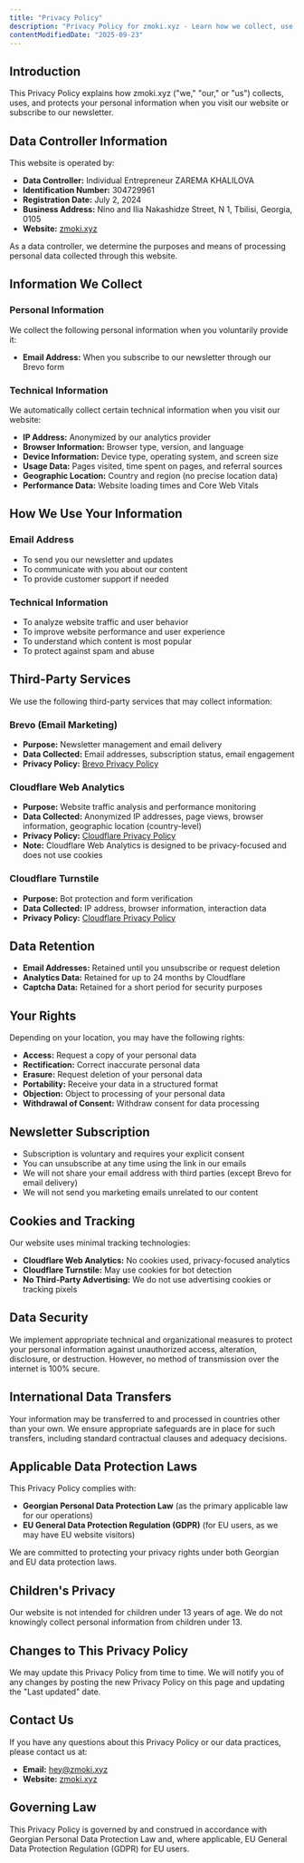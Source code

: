```yaml
---
title: "Privacy Policy"
description: "Privacy Policy for zmoki.xyz - Learn how we collect, use, and protect your personal information."
contentModifiedDate: "2025-09-23"
---
```


## Introduction

This Privacy Policy explains how zmoki.xyz ("we," "our," or "us") collects, uses, and protects your personal information when you visit our website or subscribe to our newsletter.

## Data Controller Information

This website is operated by:

- **Data Controller:** Individual Entrepreneur ZAREMA KHALILOVA
- **Identification Number:** 304729961
- **Registration Date:** July 2, 2024
- **Business Address:** Nino and Ilia Nakashidze Street, N 1, Tbilisi, Georgia, 0105
- **Website:** [zmoki.xyz](https://zmoki.xyz/)

As a data controller, we determine the purposes and means of processing personal data collected through this website.

## Information We Collect

### Personal Information

We collect the following personal information when you voluntarily provide it:

- **Email Address:** When you subscribe to our newsletter through our Brevo form

### Technical Information

We automatically collect certain technical information when you visit our website:

- **IP Address:** Anonymized by our analytics provider
- **Browser Information:** Browser type, version, and language
- **Device Information:** Device type, operating system, and screen size
- **Usage Data:** Pages visited, time spent on pages, and referral sources
- **Geographic Location:** Country and region (no precise location data)
- **Performance Data:** Website loading times and Core Web Vitals

## How We Use Your Information

### Email Address

- To send you our newsletter and updates
- To communicate with you about our content
- To provide customer support if needed

### Technical Information

- To analyze website traffic and user behavior
- To improve website performance and user experience
- To understand which content is most popular
- To protect against spam and abuse

## Third-Party Services

We use the following third-party services that may collect information:

### Brevo (Email Marketing)

- **Purpose:** Newsletter management and email delivery
- **Data Collected:** Email addresses, subscription status, email engagement
- **Privacy Policy:** [Brevo Privacy Policy](https://www.brevo.com/legal/privacypolicy/)

### Cloudflare Web Analytics

- **Purpose:** Website traffic analysis and performance monitoring
- **Data Collected:** Anonymized IP addresses, page views, browser information, geographic location (country-level)
- **Privacy Policy:** [Cloudflare Privacy Policy](https://www.cloudflare.com/privacypolicy/)
- **Note:** Cloudflare Web Analytics is designed to be privacy-focused and does not use cookies

### Cloudflare Turnstile

- **Purpose:** Bot protection and form verification
- **Data Collected:** IP address, browser information, interaction data
- **Privacy Policy:** [Cloudflare Privacy Policy](https://www.cloudflare.com/privacypolicy/)

## Data Retention

- **Email Addresses:** Retained until you unsubscribe or request deletion
- **Analytics Data:** Retained for up to 24 months by Cloudflare
- **Captcha Data:** Retained for a short period for security purposes

## Your Rights

Depending on your location, you may have the following rights:

- **Access:** Request a copy of your personal data
- **Rectification:** Correct inaccurate personal data
- **Erasure:** Request deletion of your personal data
- **Portability:** Receive your data in a structured format
- **Objection:** Object to processing of your personal data
- **Withdrawal of Consent:** Withdraw consent for data processing

## Newsletter Subscription

- Subscription is voluntary and requires your explicit consent
- You can unsubscribe at any time using the link in our emails
- We will not share your email address with third parties (except Brevo for email delivery)
- We will not send you marketing emails unrelated to our content

## Cookies and Tracking

Our website uses minimal tracking technologies:

- **Cloudflare Web Analytics:** No cookies used, privacy-focused analytics
- **Cloudflare Turnstile:** May use cookies for bot detection
- **No Third-Party Advertising:** We do not use advertising cookies or tracking pixels

## Data Security

We implement appropriate technical and organizational measures to protect your personal information against unauthorized access, alteration, disclosure, or destruction. However, no method of transmission over the internet is 100% secure.

## International Data Transfers

Your information may be transferred to and processed in countries other than your own. We ensure appropriate safeguards are in place for such transfers, including standard contractual clauses and adequacy decisions.

## Applicable Data Protection Laws

This Privacy Policy complies with:

- **Georgian Personal Data Protection Law** (as the primary applicable law for our operations)
- **EU General Data Protection Regulation (GDPR)** (for EU users, as we may have EU website visitors)

We are committed to protecting your privacy rights under both Georgian and EU data protection laws.

## Children's Privacy

Our website is not intended for children under 13 years of age. We do not knowingly collect personal information from children under 13.

## Changes to This Privacy Policy

We may update this Privacy Policy from time to time. We will notify you of any changes by posting the new Privacy Policy on this page and updating the "Last updated" date.

## Contact Us

If you have any questions about this Privacy Policy or our data practices, please contact us at:

- **Email:** [hey@zmoki.xyz](mailto:hey@zmoki.xyz)
- **Website:** [zmoki.xyz](https://zmoki.xyz/)

## Governing Law

This Privacy Policy is governed by and construed in accordance with Georgian Personal Data Protection Law and, where applicable, EU General Data Protection Regulation (GDPR) for EU users.
